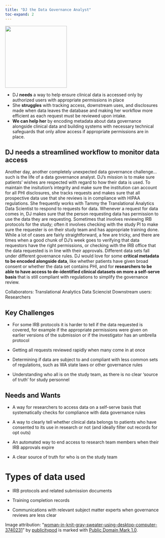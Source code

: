 ```yaml
---
title: "DJ the Data Governance Analyst"
toc-expand: 2
---
```


::: grid
::: {.g-col-12 .g-col-xl-3}
<img src="/img/dj.jpg" width="200" height="200"/>
:::

::: {.g-col-12 .g-col-xl-8}
-   DJ **needs** a way to help ensure clinical data is accessed only by authorized users with appropriate permissions in place  
-   She **struggles** with tracking access, downstream uses, and disclosures made when data leaves the database and making her workflow more efficient as each request must be reviewed upon intake.
-   **We can help her** by encoding metadata about data governance alongside clinical data and building systems with necessary technical safeguards that only allow access if appropriate permissions are in place.
:::
:::

::: lightblue-highlight
## DJ needs a streamlined workflow to monitor data access

Another day, another completely unexpected data governance challenge...such is the life of a data governance analyst. DJ’s mission is to make sure patients’ wishes are respected with regard to how their data is used. To maintain the insitution’s integrity and make sure the institution can account for all PHI disclosures, she tracks requests and makes sure that all prospective data use that she reviews is in compliance with HIPAA regulations. She frequently works with Tammy the Translational Analytics Data Scientist to respond to requests for data. Whenever a request for data comes in, DJ makes sure that the person requesting data has permission to use the data they are requesting. Sometimes that involves reviewing IRB protocols for the study; often it involves checking with the study PI to make sure the requester is on their study team and has appropriate training done. While a lot of cases are fairly straightforward, a few are tricky, and there are times when a good chunk of DJ’s week goes to verifying that data requestors have the right permissions, or checking with the IRB office that the data requested is in line with their approvals. Different data sets fall under different governance rules. DJ would love for some **critical metadata to be encoded alongside data**, like whether patients have given broad consent or whether the data set contains PHI, and for **researchers to be able to have access to de-identified clinical datasets on more a self-serve basis** that is still compliant with regulations to simplify the governance review.
:::

::: darkblue-highlight
Collaborators: Translational Analytics Data Sciencist Downstream users: Researchers
:::

::: grid
::: {.g-col-12 .g-col-xl-6}
# Key Challenges

-   For some IRB protocols it is harder to tell if the data requested is covered, for example if the appropriate permissions were given on earlier versions of the submission or if the investigator has an umbrella protocol  

-   Getting all requests reviewed rapidly when many come in at once

-   Determining if data are subject to and compliant with less common sets of regulations, such as WA state laws or other governance rules

-   Understanding who all is on the study team, as there is no clear ‘source of truth’ for study personnel  
:::

::: {.g-col-12 .g-col-xl-6}
# Needs and Wants

-   A way for researchers to access data on a self-serve basis that systematically checks for compliance with data governance rules  

-   A way to clearly tell whether clinical data belongs to patients who have consented to its use in research or not (and ideally filter out records for opt outs)  

-   An automated way to end access to research team members when their IRB approvals expire   

-   A clear source of truth for who is on the study team     
:::
:::

# Types of data used

-   IRB protocols and related submission documents   

```{=html}
<!-- -->
```
-   Training completion records   

```{=html}
<!-- -->
```
-   Communications with relevant subject matter experts when governance reviews are less clear  

<div>

Image attribution: "[woman-in-knit-gray-sweater-using-desktop-computer-3740231](https://www.flickr.com/photos/130413460@N04/49592517006)" by [publicitypod](https://www.flickr.com/photos/130413460@N04) is marked with [Public Domain Mark 1.0](https://creativecommons.org/publicdomain/mark/1.0/?ref=openverse).

</div>
